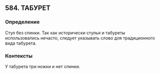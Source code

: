 ## 584. ТАБУРЕТ
### Определение
Стул без спинки. Так как исторически стулья и табуреты использовались нечасто, следует указывать слово для традиционного вида табурета.

### Контексты
У табурета три ножки и нет спинки.

